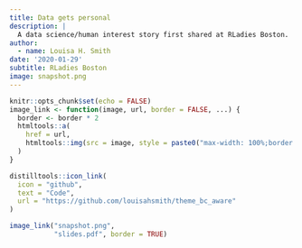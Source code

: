 ```yaml
---
title: Data gets personal
description: |
  A data science/human interest story first shared at RLadies Boston.
author:
  - name: Louisa H. Smith
date: '2020-01-29'
subtitle: RLadies Boston
image: snapshot.png
---
```


```r
knitr::opts_chunk$set(echo = FALSE)
image_link <- function(image, url, border = FALSE, ...) {
  border <- border * 2
  htmltools::a(
    href = url,
    htmltools::img(src = image, style = paste0("max-width: 100%;border: ", border, "px solid;"), ...)
  )
}
```

```r
distilltools::icon_link(
  icon = "github",
  text = "Code",
  url = "https://github.com/louisahsmith/theme_bc_aware"
)
```

```r
image_link("snapshot.png",
           "slides.pdf", border = TRUE)
```
